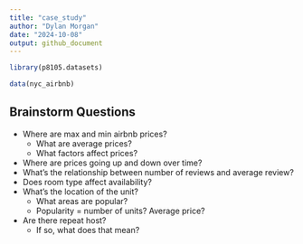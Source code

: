 ```yaml
---
title: "case_study"
author: "Dylan Morgan"
date: "2024-10-08"
output: github_document
---
```


```r
library(p8105.datasets)

data(nyc_airbnb)
```


## Brainstorm Questions

* Where are max and min airbnb prices?
  * What are average prices?
  * What factors affect prices?
* Where are prices going up and down over time?
* What's the relationship between number of reviews and average review?
* Does room type affect availability?
* What's the location of the unit?
  * What areas are popular?
  * Popularity = number of units? Average price?
* Are there repeat host?
  * If so, what does that mean?
  

